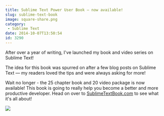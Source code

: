 ```yaml
---
title: Sublime Text Power User Book – now available!
slug: sublime-text-book
image: square-share.png
category:
 - Sublime Text
date: 2014-10-07T13:50:54
id: 3290
---
```


After over a year of writing, I've launched my book and video series on Sublime Text!

The idea for this book was spurred on after a few blog posts on Sublime Text — my readers loved the tips and were always asking for more!

Wait no longer - the 25 chapter book and 20 video package is now available! This book is going to really help you become a better and more productive developer. Head on over to <a href="http://SublimeTextBook.com">SublimeTextBook.com</a> to see what it's all about!

<a href="https://sublimetextbook.com/?utm_source=booklaunch&utm_medium=banner&utm_campaign=product"><img src="facebook-share2.png" /></a>